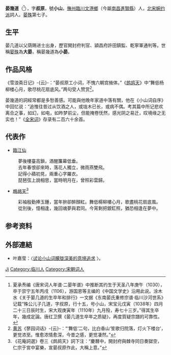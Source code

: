 '''晏幾道'''（{{bd|1037年||1110年|catIdx=Y}}<ref>夏承焘编《唐宋词人年谱·二晏年谱》中推断其约生于天圣八年庚午（1030），卒于崇宁五年丙戌（1106），游国恩等主编的《中国文学史》沿用此说。涂木水《关于晏几道的生卒年和排行》一文据《东南晏氏重修宗谱·临川沙河世系》记载“殊公儿子几道，字叔原，行十五，号小山，宋宝元戊寅（1038年）四月二十三日辰时生，宋大观庚寅年（1110年）九月殁，寿七十三岁。”得其生卒年，幾成定論。唐红卫撰《晏几道生卒年之质疑》，再度質疑宗譜的可靠性。</ref>），字'''叔原'''，號'''小山'''，[[抚州市|撫州]][[臨川|臨川]][[文港镇|文港鄉]]（今屬[[南昌|南昌]][[進賢縣|進賢縣]]）人，[[北宋|北宋]][[婉约派|婉约派]]詞人。[[晏殊|晏殊]]第七子。

== 生平 ==
晏几道以父荫赐进士出身，歷官開封府判官、潁昌府許田鎮監、乾寧軍通判等。世稱[[晏殊|晏殊]]為'''大晏'''，稱晏幾道為'''小晏'''。

== 作品风格 ==
《雪浪斋日记》-{云}-：“晏叔原工小词，不愧六朝宫掖体。”《[[鹧鸪天|鹧鸪天]]》中“舞低杨柳楼心月，歌尽桃花扇底风。”两句受人赞赏<ref>[[黄苏|黄苏]]《蓼园词话》-{云}-：“‘舞低’二句，比白香山‘笙歌归院落，灯火下楼台’，更觉浓至。惟愈浓情愈深，今昔之感，更觉凄然。”</ref>。

晏幾道的詞經常都是多愁善感。可能與他晚年家道中落有關，他在《小山词自序》中回忆说：“追惟往昔过从饮酒之人，或垅木已长，或病不偶。考其篇中所记悲欢离合之事，如幻，如电，如昨梦前尘，但能掩卷怃然，感光阴之易迁，叹境缘之无实也！”《[[全宋词|全宋词]]》存录有二百六十余首。

== 代表作 ==
*[[臨江仙|臨江仙]]
:夢後樓臺高鎖，酒醒簾幕低垂。
:去年春恨卻來時，落花人獨立，微雨燕雙飛。
:記得小蘋初見，兩重心字羅衣。
:琵琶弦上說相思，當時明月在，曾照彩雲歸。

*[[鹧鸪天|鷓鴣天]]<ref>《花庵詞選》卷三《鹧鸪天》詞下注：“慶曆中，開封府與棘寺同日奏獄空，仁宗于宮中宴樂，宣晏叔原作此，大稱上意。”</ref>

:彩袖殷勤捧玉鍾，當年拚卻醉顏紅。舞低楊柳樓心月，歌盡桃花扇底風。
:從別後，憶相逢，幾回魂夢與君同。今宵剩把銀釭照，猶恐相逢在夢中。

== 参考资料 ==
{{reflist}}

== 外部連結 ==
{{wikisource author}}
* 叶嘉莹：〈[http://www.nssd.org/articles/article_read.aspx?id=27299480 试论小山词朦胧深美的意境追求] {{Wayback|url=http://www.nssd.org/articles/article_read.aspx?id=27299480 |date=20200721155758 }}〉。

{{Authority control}}
{{DEFAULTSORT:Yan晏}}
[[Category:晏姓|Ji]]
[[Category:临川人|Category:临川人]]
[[Category:宋朝词人|Category:宋朝词人]]